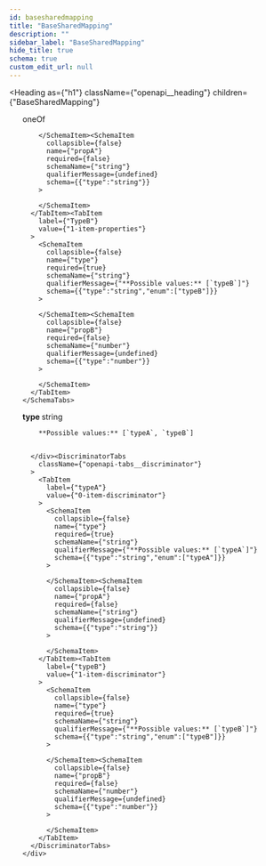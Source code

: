 ```yaml
---
id: basesharedmapping
title: "BaseSharedMapping"
description: ""
sidebar_label: "BaseSharedMapping"
hide_title: true
schema: true
custom_edit_url: null
---
```



<Heading
  as={"h1"}
  className={"openapi__heading"}
  children={"BaseSharedMapping"}
>
</Heading>





<ul>
  <div>
    <span
      className={"badge badge--info"}
      style={{"marginBottom":"1rem"}}
    >
      oneOf
    </span><SchemaTabs>
      <TabItem
        label={"TypeA"}
        value={"0-item-properties"}
      >
        <SchemaItem
          collapsible={false}
          name={"type"}
          required={true}
          schemaName={"string"}
          qualifierMessage={"**Possible values:** [`typeA`]"}
          schema={{"type":"string","enum":["typeA"]}}
        >
          
        </SchemaItem><SchemaItem
          collapsible={false}
          name={"propA"}
          required={false}
          schemaName={"string"}
          qualifierMessage={undefined}
          schema={{"type":"string"}}
        >
          
        </SchemaItem>
      </TabItem><TabItem
        label={"TypeB"}
        value={"1-item-properties"}
      >
        <SchemaItem
          collapsible={false}
          name={"type"}
          required={true}
          schemaName={"string"}
          qualifierMessage={"**Possible values:** [`typeB`]"}
          schema={{"type":"string","enum":["typeB"]}}
        >
          
        </SchemaItem><SchemaItem
          collapsible={false}
          name={"propB"}
          required={false}
          schemaName={"number"}
          qualifierMessage={undefined}
          schema={{"type":"number"}}
        >
          
        </SchemaItem>
      </TabItem>
    </SchemaTabs>
  </div><div
    className={"openapi-discriminator__item openapi-schema__list-item"}
  >
    <div>
      <span
        className={"openapi-schema__container"}
      >
        <strong
          className={"openapi-discriminator__name openapi-schema__property"}
        >
          type
        </strong><span
          className={"openapi-schema__name"}
        >
           string
        </span>
      </span><div
        style={{"paddingLeft":"1rem"}}
      >
        
        
        **Possible values:** [`typeA`, `typeB`]
        
        
      </div><DiscriminatorTabs
        className={"openapi-tabs__discriminator"}
      >
        <TabItem
          label={"typeA"}
          value={"0-item-discriminator"}
        >
          <SchemaItem
            collapsible={false}
            name={"type"}
            required={true}
            schemaName={"string"}
            qualifierMessage={"**Possible values:** [`typeA`]"}
            schema={{"type":"string","enum":["typeA"]}}
          >
            
          </SchemaItem><SchemaItem
            collapsible={false}
            name={"propA"}
            required={false}
            schemaName={"string"}
            qualifierMessage={undefined}
            schema={{"type":"string"}}
          >
            
          </SchemaItem>
        </TabItem><TabItem
          label={"typeB"}
          value={"1-item-discriminator"}
        >
          <SchemaItem
            collapsible={false}
            name={"type"}
            required={true}
            schemaName={"string"}
            qualifierMessage={"**Possible values:** [`typeB`]"}
            schema={{"type":"string","enum":["typeB"]}}
          >
            
          </SchemaItem><SchemaItem
            collapsible={false}
            name={"propB"}
            required={false}
            schemaName={"number"}
            qualifierMessage={undefined}
            schema={{"type":"number"}}
          >
            
          </SchemaItem>
        </TabItem>
      </DiscriminatorTabs>
    </div>
  </div><SchemaItem
    collapsible={false}
    name={"sharedProp"}
    required={false}
    schemaName={"string"}
    qualifierMessage={undefined}
    schema={{"type":"string"}}
  >
    
  </SchemaItem>
</ul>
            
